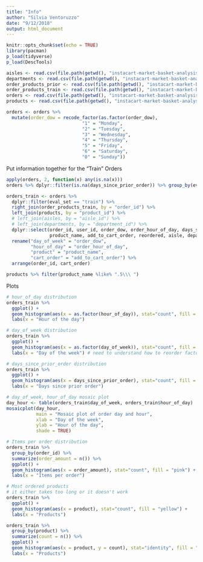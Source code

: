 ```yaml
---
title: "Info"
author: "Silvia Ventoruzzo"
date: "9/12/2018"
output: html_document
---
```


```r
knitr::opts_chunk$set(echo = TRUE)
library(pacman)
p_load(tidyverse)
p_load(DescTools)
```



```r
aisles <- read.csv(file.path(getwd(), "instacart-market-basket-analysis", "aisles.csv", fsep="/"))
departments <- read.csv(file.path(getwd(), "instacart-market-basket-analysis", "departments.csv", fsep="/"))
order_products_prior <- read.csv(file.path(getwd(), "instacart-market-basket-analysis", "order_products__prior.csv", fsep="/"))
order_products_train <- read.csv(file.path(getwd(), "instacart-market-basket-analysis", "order_products__train.csv", fsep="/"))
orders <- read.csv(file.path(getwd(), "instacart-market-basket-analysis", "orders.csv", fsep="/"))
products <- read.csv(file.path(getwd(), "instacart-market-basket-analysis", "products.csv", fsep="/"))

```


```r
orders <- orders %>%
  mutate(order_dow = recode_factor(as.factor(order_dow),
                            "1" = "Monday",
                            "2" = "Tuesday",
                            "3" = "Wednesday",
                            "4" = "Thursday",
                            "5" = "Friday",
                            "6" = "Saturday",
                            "0" = "Sunday"))
```

Put information together for the "Train" Orders
```r
apply(orders, 2, function(x) any(is.na(x)))
orders %>% dplyr::filter(is.na(days_since_prior_order)) %>% group_by(eval_set) %>% summarize(count = n())

orders_train <- orders %>% 
  dplyr::filter(eval_set == "train") %>% 
  right_join(order_products_train, by = "order_id") %>%
  left_join(products, by = "product_id") %>%
  # left_join(aisles, by = "aisle_id") %>%
  # left_join(departments, by = "department_id") %>%
  dplyr::select(order_id, user_id, order_dow, order_hour_of_day, days_since_prior_order,
                product_name, add_to_cart_order, reordered, aisle, department) %>%
  rename("day_of_week" = "order_dow",
         "hour_of_day" = "order_hour_of_day",
         "product" = "product_name",
         "cart_order" = "add_to_cart_order") %>%
  arrange(order_id, cart_order)

products %>% filter(product_name %like% ".5\\\ ")

```

Plots
```r
# hour_of_day distribution
orders_train %>% 
  ggplot() +
  geom_histogram(aes(x = as.factor(hour_of_day)), stat="count", fill = "blue") +
  labs(x = "Hour of the day")

# day_of_week distribution
orders_train %>%
  ggplot() +
  geom_histogram(aes(x = as.factor(day_of_week)), stat="count", fill = "orange") +
  labs(x = "Day of the week") # need to understand how to reorder factor levels!

# days_since_prior_order distribution
orders_train %>%
  ggplot() +
  geom_histogram(aes(x = days_since_prior_order), stat="count", fill = "dark green") +
  labs(x = "Days since prior order") 

# day_of_week, hour_of_day mosaic plot
day_hour <- table(orders_train$day_of_week, orders_train$hour_of_day)
mosaicplot(day_hour, 
           main = "Mosaic plot of order day and hour",
           xlab = "Day of the week",
           ylab = "Hour of the day",
           shade = TRUE)

# Items per order distribution
orders_train %>%
  group_by(order_id) %>%
  summarize(order_amount = n()) %>%
  ggplot() +
  geom_histogram(aes(x = order_amount), stat="count", fill = "pink") +
  labs(x = "Items per order") 

# Most ordered products
# it either takes too long or it doesn't work
orders_train %>%
  ggplot() +
  geom_histogram(aes(x = product), stat="count", fill = "yellow") +
  labs(x = "Products")

orders_train %>%
  group_by(product) %>%
  summarize(count = n()) %>%
  ggplot() +
  geom_histogram(aes(x = product, y = count), stat="identity", fill = "yellow") +
  labs(x = "Products") 


```

```r

```